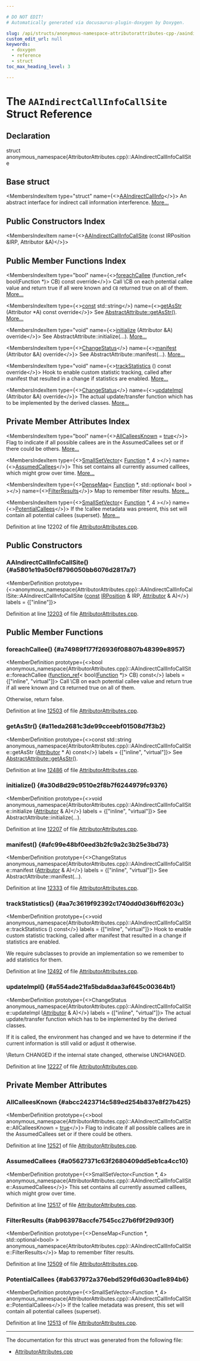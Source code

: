 ```yaml
---

# DO NOT EDIT!
# Automatically generated via docusaurus-plugin-doxygen by Doxygen.

slug: /api/structs/anonymous-namespace-attributorattributes-cpp-/aaindirectcallinfocallsite
custom_edit_url: null
keywords:
  - doxygen
  - reference
  - struct
toc_max_heading_level: 3

---
```





# The `AAIndirectCallInfoCallSite` Struct Reference

<DoxygenPage pluginConfig={pluginConfig}>



## Declaration

<CodeBlock>struct anonymous_namespace{AttributorAttributes.cpp}::AAIndirectCallInfoCallSite</CodeBlock>

## Base struct

<MembersIndex>

<MembersIndexItem
  type="struct"
  name={<><a href="/docs/api/structs/llvm/aaindirectcallinfo">AAIndirectCallInfo</a></>}>
An abstract interface for indirect call information interference. <a href="/docs/api/structs/llvm/aaindirectcallinfo/#details">More...</a>
</MembersIndexItem>

</MembersIndex>

## Public Constructors Index

<MembersIndex>

<MembersIndexItem
  name={<><a href="#a5801e19a50cf8796050bb6076d2817a7">AAIndirectCallInfoCallSite</a> (const IRPosition &amp;IRP, Attributor &amp;A)</>}>
</MembersIndexItem>

</MembersIndex>

## Public Member Functions Index

<MembersIndex>

<MembersIndexItem
  type="bool"
  name={<><a href="#a74989f177f26936f08807b48399e8957">foreachCallee</a> (function&#95;ref&lt; bool(Function &#42;)&gt; CB) const override</>}>
Call \\CB on each potential callee value and return true if all were known and <code>CB</code> returned true on all of them. <a href="#a74989f177f26936f08807b48399e8957">More...</a>
</MembersIndexItem>

<MembersIndexItem
  type={<><a href="/docs/api/files/lib/lib/target/lib/target/aarch64/aarch64promoteconstant-cpp/#a90f8350fecae261c25be85d38b451bff">const</a> std::string</>}
  name={<><a href="#a11eda2681c3de99cceebf01508d7f3b2">getAsStr</a> (Attributor &#42;A) const override</>}>
See <a href="/docs/api/structs/llvm/abstractattribute/#ab46cf8c2872fdda027ddc8691afbf498">AbstractAttribute::getAsStr()</a>. <a href="#a11eda2681c3de99cceebf01508d7f3b2">More...</a>
</MembersIndexItem>

<MembersIndexItem
  type="void"
  name={<><a href="#a30d8d29c9510e2f8b7f6244979fc9376">initialize</a> (Attributor &amp;A) override</>}>
See AbstractAttribute::initialize(...). <a href="#a30d8d29c9510e2f8b7f6244979fc9376">More...</a>
</MembersIndexItem>

<MembersIndexItem
  type={<><a href="/docs/api/namespaces/llvm/#acd850975ae5042cacb64a9d0ea4715f3">ChangeStatus</a></>}
  name={<><a href="#afc99e48bf0eed3b2fc9a2c3b25e3bd73">manifest</a> (Attributor &amp;A) override</>}>
See AbstractAttribute::manifest(...). <a href="#afc99e48bf0eed3b2fc9a2c3b25e3bd73">More...</a>
</MembersIndexItem>

<MembersIndexItem
  type="void"
  name={<><a href="#aa7c3619f92392c1740dd0d36bff6203c">trackStatistics</a> () const override</>}>
Hook to enable custom statistic tracking, called after manifest that resulted in a change if statistics are enabled. <a href="#aa7c3619f92392c1740dd0d36bff6203c">More...</a>
</MembersIndexItem>

<MembersIndexItem
  type={<><a href="/docs/api/namespaces/llvm/#acd850975ae5042cacb64a9d0ea4715f3">ChangeStatus</a></>}
  name={<><a href="#a554ade21fa5bda8daa3af645c00364b1">updateImpl</a> (Attributor &amp;A) override</>}>
The actual update/transfer function which has to be implemented by the derived classes. <a href="#a554ade21fa5bda8daa3af645c00364b1">More...</a>
</MembersIndexItem>

</MembersIndex>

## Private Member Attributes Index

<MembersIndex>

<MembersIndexItem
  type="bool"
  name={<><a href="#abcc2423714c589ed254b837e8f27b425">AllCalleesKnown</a> = <a href="/docs/api/files/lib/lib/analysis/basicaliasanalysis-cpp/#af6d5cafbdfc5313e65d990120021a3ec">true</a></>}>
Flag to indicate if all possible callees are in the AssumedCallees set or if there could be others. <a href="#abcc2423714c589ed254b837e8f27b425">More...</a>
</MembersIndexItem>

<MembersIndexItem
  type={<><a href="/docs/api/classes/llvm/smallsetvector">SmallSetVector</a>&lt; <a href="/docs/api/classes/llvm/function">Function</a> &#42;, 4 &gt;</>}
  name={<><a href="#a05627371c63f2680409dd5eb1ca4cc10">AssumedCallees</a></>}>
This set contains all currently assumed calllees, which might grow over time. <a href="#a05627371c63f2680409dd5eb1ca4cc10">More...</a>
</MembersIndexItem>

<MembersIndexItem
  type={<><a href="/docs/api/classes/llvm/densemap">DenseMap</a>&lt; <a href="/docs/api/classes/llvm/function">Function</a> &#42;, std::optional&lt; bool &gt; &gt;</>}
  name={<><a href="#ab963978accfe7545cc27b6f9f29d930f">FilterResults</a></>}>
Map to remember filter results. <a href="#ab963978accfe7545cc27b6f9f29d930f">More...</a>
</MembersIndexItem>

<MembersIndexItem
  type={<><a href="/docs/api/classes/llvm/smallsetvector">SmallSetVector</a>&lt; <a href="/docs/api/classes/llvm/function">Function</a> &#42;, 4 &gt;</>}
  name={<><a href="#ab637972a376ebd529f6d630ad1e894b6">PotentialCallees</a></>}>
If the !callee metadata was present, this set will contain all potential callees (superset). <a href="#ab637972a376ebd529f6d630ad1e894b6">More...</a>
</MembersIndexItem>

</MembersIndex>


Definition at line 12202 of file <a href="/docs/api/files/lib/lib/transforms/lib/transforms/ipo/attributorattributes-cpp">AttributorAttributes.cpp</a>.

<SectionDefinition>

## Public Constructors

### AAIndirectCallInfoCallSite() {#a5801e19a50cf8796050bb6076d2817a7}

<MemberDefinition
  prototype={<>anonymous&#95;namespace&#123;AttributorAttributes.cpp&#125;::AAIndirectCallInfoCallSite::AAIndirectCallInfoCallSite (<a href="/docs/api/files/lib/lib/target/lib/target/aarch64/aarch64promoteconstant-cpp/#a90f8350fecae261c25be85d38b451bff">const</a> <a href="/docs/api/structs/llvm/irposition">IRPosition</a> &amp; IRP, <a href="/docs/api/structs/llvm/attributor">Attributor</a> &amp; A)</>}
  labels = {["inline"]}>

Definition at line <a href="/docs/api/files/lib/lib/transforms/lib/transforms/ipo/attributorattributes-cpp/#l12203">12203</a> of file <a href="/docs/api/files/lib/lib/transforms/lib/transforms/ipo/attributorattributes-cpp">AttributorAttributes.cpp</a>.
</MemberDefinition>

</SectionDefinition>

<SectionDefinition>

## Public Member Functions

### foreachCallee() {#a74989f177f26936f08807b48399e8957}

<MemberDefinition
  prototype={<>bool anonymous&#95;namespace&#123;AttributorAttributes.cpp&#125;::AAIndirectCallInfoCallSite::foreachCallee (<a href="/docs/api/classes/llvm/function-ref">function&#95;ref</a>&lt; bool(<a href="/docs/api/classes/llvm/function">Function</a> &#42;)&gt; CB) const</>}
  labels = {["inline", "virtual"]}>
Call \\CB on each potential callee value and return true if all were known and <code>CB</code> returned true on all of them.

Otherwise, return false.

Definition at line <a href="/docs/api/files/lib/lib/transforms/lib/transforms/ipo/attributorattributes-cpp/#l12503">12503</a> of file <a href="/docs/api/files/lib/lib/transforms/lib/transforms/ipo/attributorattributes-cpp">AttributorAttributes.cpp</a>.
</MemberDefinition>

### getAsStr() {#a11eda2681c3de99cceebf01508d7f3b2}

<MemberDefinition
  prototype={<>const std::string anonymous&#95;namespace&#123;AttributorAttributes.cpp&#125;::AAIndirectCallInfoCallSite::getAsStr (<a href="/docs/api/structs/llvm/attributor">Attributor</a> &#42; A) const</>}
  labels = {["inline", "virtual"]}>
See <a href="/docs/api/structs/llvm/abstractattribute/#ab46cf8c2872fdda027ddc8691afbf498">AbstractAttribute::getAsStr()</a>.

Definition at line <a href="/docs/api/files/lib/lib/transforms/lib/transforms/ipo/attributorattributes-cpp/#l12486">12486</a> of file <a href="/docs/api/files/lib/lib/transforms/lib/transforms/ipo/attributorattributes-cpp">AttributorAttributes.cpp</a>.
</MemberDefinition>

### initialize() {#a30d8d29c9510e2f8b7f6244979fc9376}

<MemberDefinition
  prototype={<>void anonymous&#95;namespace&#123;AttributorAttributes.cpp&#125;::AAIndirectCallInfoCallSite::initialize (<a href="/docs/api/structs/llvm/attributor">Attributor</a> &amp; A)</>}
  labels = {["inline", "virtual"]}>
See AbstractAttribute::initialize(...).

Definition at line <a href="/docs/api/files/lib/lib/transforms/lib/transforms/ipo/attributorattributes-cpp/#l12207">12207</a> of file <a href="/docs/api/files/lib/lib/transforms/lib/transforms/ipo/attributorattributes-cpp">AttributorAttributes.cpp</a>.
</MemberDefinition>

### manifest() {#afc99e48bf0eed3b2fc9a2c3b25e3bd73}

<MemberDefinition
  prototype={<>ChangeStatus anonymous&#95;namespace&#123;AttributorAttributes.cpp&#125;::AAIndirectCallInfoCallSite::manifest (<a href="/docs/api/structs/llvm/attributor">Attributor</a> &amp; A)</>}
  labels = {["inline", "virtual"]}>
See AbstractAttribute::manifest(...).

Definition at line <a href="/docs/api/files/lib/lib/transforms/lib/transforms/ipo/attributorattributes-cpp/#l12333">12333</a> of file <a href="/docs/api/files/lib/lib/transforms/lib/transforms/ipo/attributorattributes-cpp">AttributorAttributes.cpp</a>.
</MemberDefinition>

### trackStatistics() {#aa7c3619f92392c1740dd0d36bff6203c}

<MemberDefinition
  prototype={<>void anonymous&#95;namespace&#123;AttributorAttributes.cpp&#125;::AAIndirectCallInfoCallSite::trackStatistics () const</>}
  labels = {["inline", "virtual"]}>
Hook to enable custom statistic tracking, called after manifest that resulted in a change if statistics are enabled.

We require subclasses to provide an implementation so we remember to add statistics for them.

Definition at line <a href="/docs/api/files/lib/lib/transforms/lib/transforms/ipo/attributorattributes-cpp/#l12492">12492</a> of file <a href="/docs/api/files/lib/lib/transforms/lib/transforms/ipo/attributorattributes-cpp">AttributorAttributes.cpp</a>.
</MemberDefinition>

### updateImpl() {#a554ade21fa5bda8daa3af645c00364b1}

<MemberDefinition
  prototype={<>ChangeStatus anonymous&#95;namespace&#123;AttributorAttributes.cpp&#125;::AAIndirectCallInfoCallSite::updateImpl (<a href="/docs/api/structs/llvm/attributor">Attributor</a> &amp; A)</>}
  labels = {["inline", "virtual"]}>
The actual update/transfer function which has to be implemented by the derived classes.

If it is called, the environment has changed and we have to determine if the current information is still valid or adjust it otherwise.

\\Return CHANGED if the internal state changed, otherwise UNCHANGED.

Definition at line <a href="/docs/api/files/lib/lib/transforms/lib/transforms/ipo/attributorattributes-cpp/#l12227">12227</a> of file <a href="/docs/api/files/lib/lib/transforms/lib/transforms/ipo/attributorattributes-cpp">AttributorAttributes.cpp</a>.
</MemberDefinition>

</SectionDefinition>

<SectionDefinition>

## Private Member Attributes

### AllCalleesKnown {#abcc2423714c589ed254b837e8f27b425}

<MemberDefinition
  prototype={<>bool anonymous&#95;namespace&#123;AttributorAttributes.cpp&#125;::AAIndirectCallInfoCallSite::AllCalleesKnown = <a href="/docs/api/files/lib/lib/analysis/basicaliasanalysis-cpp/#af6d5cafbdfc5313e65d990120021a3ec">true</a></>}>
Flag to indicate if all possible callees are in the AssumedCallees set or if there could be others.

Definition at line <a href="/docs/api/files/lib/lib/transforms/lib/transforms/ipo/attributorattributes-cpp/#l12521">12521</a> of file <a href="/docs/api/files/lib/lib/transforms/lib/transforms/ipo/attributorattributes-cpp">AttributorAttributes.cpp</a>.
</MemberDefinition>

### AssumedCallees {#a05627371c63f2680409dd5eb1ca4cc10}

<MemberDefinition
  prototype={<>SmallSetVector&lt;Function &#42;, 4&gt; anonymous&#95;namespace&#123;AttributorAttributes.cpp&#125;::AAIndirectCallInfoCallSite::AssumedCallees</>}>
This set contains all currently assumed calllees, which might grow over time.

Definition at line <a href="/docs/api/files/lib/lib/transforms/lib/transforms/ipo/attributorattributes-cpp/#l12517">12517</a> of file <a href="/docs/api/files/lib/lib/transforms/lib/transforms/ipo/attributorattributes-cpp">AttributorAttributes.cpp</a>.
</MemberDefinition>

### FilterResults {#ab963978accfe7545cc27b6f9f29d930f}

<MemberDefinition
  prototype={<>DenseMap&lt;Function &#42;, std::optional&lt;bool&gt; &gt; anonymous&#95;namespace&#123;AttributorAttributes.cpp&#125;::AAIndirectCallInfoCallSite::FilterResults</>}>
Map to remember filter results.

Definition at line <a href="/docs/api/files/lib/lib/transforms/lib/transforms/ipo/attributorattributes-cpp/#l12509">12509</a> of file <a href="/docs/api/files/lib/lib/transforms/lib/transforms/ipo/attributorattributes-cpp">AttributorAttributes.cpp</a>.
</MemberDefinition>

### PotentialCallees {#ab637972a376ebd529f6d630ad1e894b6}

<MemberDefinition
  prototype={<>SmallSetVector&lt;Function &#42;, 4&gt; anonymous&#95;namespace&#123;AttributorAttributes.cpp&#125;::AAIndirectCallInfoCallSite::PotentialCallees</>}>
If the !callee metadata was present, this set will contain all potential callees (superset).

Definition at line <a href="/docs/api/files/lib/lib/transforms/lib/transforms/ipo/attributorattributes-cpp/#l12513">12513</a> of file <a href="/docs/api/files/lib/lib/transforms/lib/transforms/ipo/attributorattributes-cpp">AttributorAttributes.cpp</a>.
</MemberDefinition>

</SectionDefinition>

<hr/>

The documentation for this struct was generated from the following file:

<ul>
<li><a href="/docs/api/files/lib/lib/transforms/lib/transforms/ipo/attributorattributes-cpp">AttributorAttributes.cpp</a></li>
</ul>

</DoxygenPage>
